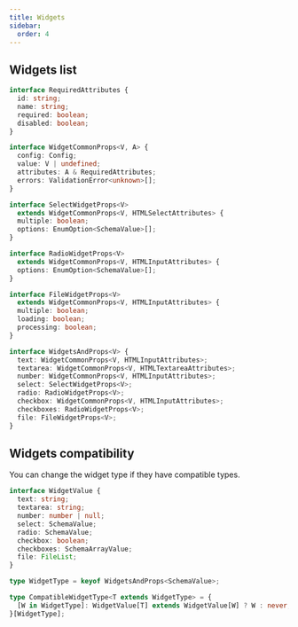 ```yaml
---
title: Widgets
sidebar:
  order: 4
---
```


## Widgets list

```typescript
interface RequiredAttributes {
  id: string;
  name: string;
  required: boolean;
  disabled: boolean;
}

interface WidgetCommonProps<V, A> {
  config: Config;
  value: V | undefined;
  attributes: A & RequiredAttributes;
  errors: ValidationError<unknown>[];
}

interface SelectWidgetProps<V>
  extends WidgetCommonProps<V, HTMLSelectAttributes> {
  multiple: boolean;
  options: EnumOption<SchemaValue>[];
}

interface RadioWidgetProps<V>
  extends WidgetCommonProps<V, HTMLInputAttributes> {
  options: EnumOption<SchemaValue>[];
}

interface FileWidgetProps<V>
  extends WidgetCommonProps<V, HTMLInputAttributes> {
  multiple: boolean;
  loading: boolean;
  processing: boolean;
}

interface WidgetsAndProps<V> {
  text: WidgetCommonProps<V, HTMLInputAttributes>;
  textarea: WidgetCommonProps<V, HTMLTextareaAttributes>;
  number: WidgetCommonProps<V, HTMLInputAttributes>;
  select: SelectWidgetProps<V>;
  radio: RadioWidgetProps<V>;
  checkbox: WidgetCommonProps<V, HTMLInputAttributes>;
  checkboxes: RadioWidgetProps<V>;
  file: FileWidgetProps<V>;
}
```

## Widgets compatibility

You can change the widget type if they have compatible types.

```typescript
interface WidgetValue {
  text: string;
  textarea: string;
  number: number | null;
  select: SchemaValue;
  radio: SchemaValue;
  checkbox: boolean;
  checkboxes: SchemaArrayValue;
  file: FileList;
}

type WidgetType = keyof WidgetsAndProps<SchemaValue>;

type CompatibleWidgetType<T extends WidgetType> = {
  [W in WidgetType]: WidgetValue[T] extends WidgetValue[W] ? W : never;
}[WidgetType];
```
